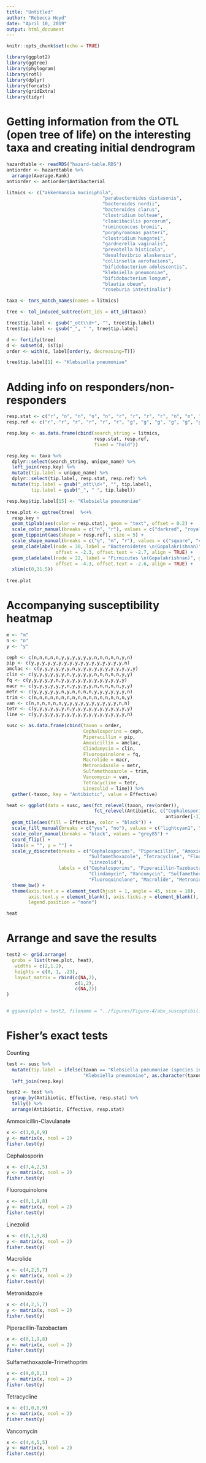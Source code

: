 ```yaml
---
title: "Untitled"
author: "Rebecca Hoyd"
date: "April 10, 2019"
output: html_document
---
```


```r
knitr::opts_chunk$set(echo = TRUE)

library(ggplot2)
library(ggtree)
library(phylogram)
library(rotl)
library(dplyr)
library(forcats)
library(gridExtra)
library(tidyr)
```

# Getting information from the OTL (open tree of life) on the interesting taxa and creating initial dendrogram

```r
hazardtable <- readRDS("hazard-table.RDS")
antiorder <- hazardtable %>%
  arrange(Average.Rank) 
antiorder <- antiorder$Antibacterial

litmics <- c("akkermansia muciniphila",
                                   "parabacteroides distasonis",
                                   "bacteroides nordii",
                                   "bacteroides clarus",
                                   "clostridium bolteae",
                                   "cloacibacilis porcorum",
                                   "ruminococcus bromii",
                                   "porphyromonas pasteri",
                                   "clostridium hungatei",
                                   "gardnerella vaginalis",
                                   "prevotella histicola",
                                   "desulfovibrio alaskensis",
                                   "collinsella aerofaciens",
                                   "bifidobacterium adolescentis",
                                   "klebsiella pneumoniae",
                                   "bifidobacterium longum",
                                   "blautia obeum",
                                   "roseburia intestinalis")

taxa <- tnrs_match_names(names = litmics)

tree <- tol_induced_subtree(ott_ids = ott_id(taxa))

tree$tip.label <- gsub("_ott\\d+", "", tree$tip.label)
tree$tip.label <- gsub("_", " ", tree$tip.label)

d <- fortify(tree)
d <- subset(d, isTip)
order <- with(d, label[order(y, decreasing=T)])

tree$tip.label[1] <- "Klebsiella pneumoniae"
```


# Adding info on responders/non-responders

```r
resp.stat <- c("r", "n", "n", "n", "n", "r", "r", "r", "r", "n", "n", "n", "r", "r", "r", "r", "n", "n")
resp.ref <- c("r", "r", "r", "r", "r", "r", "g", "g", "g", "g", "g", "g", "m", "m", "m", "m", "m", "m")

resp.key <- as.data.frame(cbind(search_string = litmics,
                                resp.stat, resp.ref,
                                fixed = "hold"))

resp.key <- taxa %>%
  dplyr::select(search_string, unique_name) %>%
  left_join(resp.key) %>%
  mutate(tip.label = unique_name) %>%
  dplyr::select(tip.label, resp.stat, resp.ref) %>%
  mutate(tip.label = gsub("_ott\\d+", "", tip.label),
         tip.label = gsub("_", " ", tip.label))

resp.key$tip.label[15] <- "Klebsiella pneumoniae"
```

```r
tree.plot <- ggtree(tree)  %<+%
  resp.key + 
  geom_tiplab(aes(color = resp.stat), geom = "text", offset = 0.2) +
  scale_color_manual(breaks = c("n", "r"), values = c("darkred", "royalblue")) +
  geom_tippoint(aes(shape = resp.ref), size = 5) +
  scale_shape_manual(breaks = c("g", "m", "r"), values = c("square", "circle", "triangle")) +
  geom_cladelabel(node = 30, label = "Bacteroidetes \n(Gopalakrishnan)", geom = "text", color = "darkred",
                  offset = -2.3, offset.text = -2.7, align = TRUE) +
  geom_cladelabel(node = 22, label = "Firmicutes \n(Gopalakrishnan)", geom = "text", color = "royalblue",
                  offset = -4.3, offset.text = -2.6, align = TRUE) +
  xlim(c(0,11.5)) 
  
tree.plot
```


# Accompanying susceptibility heatmap
```r
m <- "m"
n <- "n"
y <- "y"

ceph <- c(n,n,n,n,n,y,y,y,y,y,y,n,n,n,n,n,y,n)
pip <- c(y,y,y,y,y,y,y,y,y,y,y,y,y,y,y,y,y,n)
amclac <- c(y,y,y,y,y,y,n,y,y,y,y,y,y,y,y,y,y,y)
clin <- c(y,y,y,y,y,y,n,y,y,y,y,n,n,n,n,n,y,y)
fq <- c(y,y,y,y,y,n,y,y,y,y,y,y,y,y,y,y,y,y)
macr <- c(y,y,y,y,y,y,n,y,y,y,y,n,n,n,n,n,y,y)
metr <- c(y,y,y,y,y,n,y,n,n,n,n,y,y,y,y,y,y,n)
trim <- c(n,n,n,n,n,n,n,n,n,n,n,n,n,n,n,n,n,y)
van <- c(n,n,n,n,n,n,y,y,y,y,y,y,y,y,y,y,n,n)
tetr <- c(y,y,y,y,y,y,n,y,y,y,y,y,y,y,y,y,y,y)
line <- c(y,y,y,y,y,y,y,y,y,y,y,y,y,y,y,y,y,n)

susc <- as.data.frame(cbind(taxon = order, 
                            Cephalosporins = ceph, 
                            Piperacillin = pip, 
                            Amoxicillin = amclac,  
                            Clindamycin = clin, 
                            Fluoroquinolone = fq, 
                            Macrolide = macr, 
                            Metronidazole = metr, 
                            Sulfamethoxazole = trim, 
                            Vancomycin = van, 
                            Tetracycline = tetr, 
                            Linezolid = line)) %>%
  gather(-taxon, key = "Antibiotic", value = Effective)
```

```r
heat <- ggplot(data = susc, aes(fct_relevel(taxon, rev(order)), 
                                fct_relevel(Antibiotic, c("Cephalosporins", "Piperacillin", "Amoxicillin",
                                                          antiorder[-1])))) + 
  geom_tile(aes(fill = Effective, color = "black")) +
  scale_fill_manual(breaks = c("yes", "no"), values = c("lightcyan1", "seagreen")) +
  scale_color_manual(breaks = "black", values = "grey85") +
  coord_flip() +
  labs(x = "", y = "") +
  scale_y_discrete(breaks = c("Cephalosporins", "Piperacillin", "Amoxicillin", "Clindamycin", "Vancomycin",
                              "Sulfamethoxazole", "Tetracycline", "Fluoroquinolone", "Macrolide", "Metronidazole",
                              "Linezolid"),
                   labels = c("Cephalosporins", "Piperacillin-Tazobactam", "Amoxicillin-Clavulanate", 
                              "Clindamycin", "Vancomycin", "Sulfamethoxazole-Trimethoprim", "Tetracycline",
                              "Fluoroquinolone", "Macrolide", "Metronidazole", "Linezolid")) +
  theme_bw() +
  theme(axis.text.x = element_text(hjust = 1, angle = 45, size = 10),
        axis.text.y = element_blank(), axis.ticks.y = element_blank(),
        legend.position = "none")

heat
```

# Arrange and save the results

```r

test2 <- grid.arrange(
  grobs = list(tree.plot, heat),
   widths = c(2,1.2),
   heights = c(0, 1, .23),
   layout_matrix = rbind(c(NA,2),
                         c(1,2),
                         c(NA,2))
) 


# ggsave(plot = test2, filename = "../figures/Figure-4/abx_susceptibility_dendrogram.png", device = "png", height = 8, width = 9)

```

# Fisher's exact tests

Counting
```r
test <- susc %>%
  mutate(tip.label = ifelse(taxon == "Klebsiella pneumoniae (species in domain Eukaryota)", 
                            "Klebsiella pneumoniae", as.character(taxon))) %>%
  left_join(resp.key)

test2 <- test %>%
  group_by(Antibiotic, Effective, resp.stat) %>%
  tally() %>%
  arrange(Antibiotic, Effective, resp.stat)
```

Ammoxicillin-Clavulanate
```r
x <- c(1,0,8,9)
y <- matrix(x, ncol = 2)
fisher.test(y)
```

Cephalosporin
```r
x <- c(7,4,2,5)
y <- matrix(x, ncol = 2)
fisher.test(y)
```

Fluoroquinolone
```r
x <- c(0,1,9,8)
y <- matrix(x, ncol = 2)
fisher.test(y)
```


Linezolid
```r
x <- c(0,1,9,8)
y <- matrix(x, ncol = 2)
fisher.test(y)
```

Macrolide
```r
x <- c(4,2,5,7)
y <- matrix(x, ncol = 2)
fisher.test(y)
```

Metronidazole
```r
x <- c(4,2,5,7)
y <- matrix(x, ncol = 2)
fisher.test(y)
```

Piperacillin-Tazobactam
```r
x <- c(0,1,9,8)
y <- matrix(x, ncol = 2)
fisher.test(y)
```

Sulfamethoxazole-Trimethoprim
```r
x <- c(9,8,0,1)
y <- matrix(x, ncol = 2)
fisher.test(y)
```

Tetracycline
```r
x <- c(1,0,8,9)
y <- matrix(x, ncol = 2)
fisher.test(y)
```

Vancomycin
```r
x <- c(4,4,5,5)
y <- matrix(x, ncol = 2)
fisher.test(y)
```


